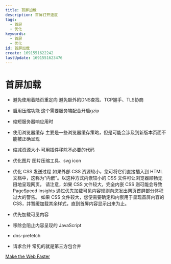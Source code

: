 ```yaml
---
title: 首屏加载
description: 首屏打开速度
tags:
  - 首屏
  - 优化
keywords:
  - 首屏
  - 优化
id: 首屏加载
create: 1691551622242
lastUpdate: 1691551623476
---
```

# 首屏加载

- 避免使用着陆页重定向 
  避免额外的DNS查找、TCP握手、TLS协商
- 启用压缩功能
  这个需要服务端配合开启gzip
- 缩短服务器响应用时

- 使用浏览器缓存
  主要是一些浏览器缓存策略，但是可能会涉及到新版本页面不能被正确呈现
- 缩减资源大小
  可用插件移除不必要的代码
- 优化图片
  图片压缩工具、svg icon
- 优化 CSS 发送过程
  如果外部 CSS 资源较小，您可将它们直接插入到 HTML 文档中，这称为“内嵌”。以这种方式内嵌较小的 CSS 文件可让浏览器顺畅无阻地呈现网页。 请注意，如果 CSS 文件较大，完全内嵌 CSS 则可能会导致 PageSpeed Insights 通过优先加载可见内容规则向您发出网页首屏部分体积过大的警告。 如果 CSS 文件较大，您便需要确定和内嵌用于呈现首屏内容的 CSS，并暂缓加载其余样式，直到首屏内容显示出来为止。
- 优先加载可见内容
- 移除会阻止内容呈现的 JavaScript


- dns-prefetch
- 请求合并
  常见的就是第三方包合并


[Make the Web Faster](https://developers.google.com/speed?hl=zh-cn)
